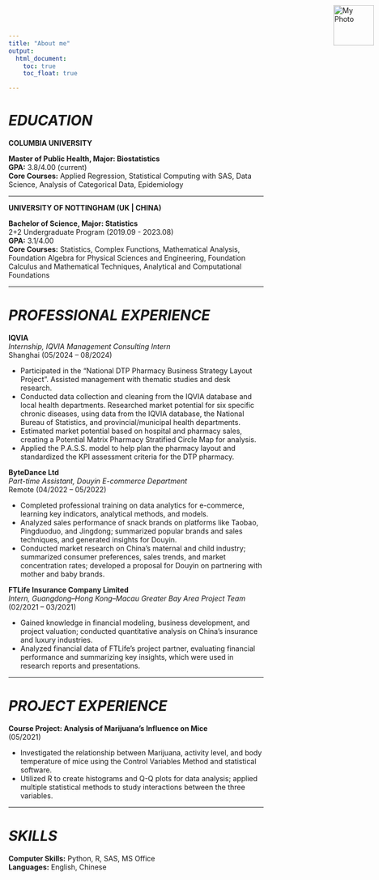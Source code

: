 ```yaml
---
title: "About me"
output: 
  html_document:
    toc: true
    toc_float: true

---
```

<img src="images/WechatIMG42.jpeg" alt="My Photo" style="position: absolute; top: 10px; right: 10px; width: 80px; height: auto; border-radius: 0;">

# ***EDUCATION***

**COLUMBIA UNIVERSITY**

**Master of Public Health, Major: Biostatistics**  
**GPA:** 3.8/4.00 (current)  
**Core Courses:** Applied Regression, Statistical Computing with SAS, Data Science, Analysis of Categorical Data, Epidemiology  

---

**UNIVERSITY OF NOTTINGHAM (UK | CHINA)**

**Bachelor of Science, Major: Statistics**  
2+2 Undergraduate Program (2019.09 - 2023.08)  
**GPA:** 3.1/4.00  
**Core Courses:** Statistics, Complex Functions, Mathematical Analysis, Foundation Algebra for Physical Sciences and Engineering, Foundation Calculus and Mathematical Techniques, Analytical and Computational Foundations  

---

# ***PROFESSIONAL EXPERIENCE***

**IQVIA**  
_Internship, IQVIA Management Consulting Intern_  
Shanghai (05/2024 – 08/2024)  

- Participated in the "National DTP Pharmacy Business Strategy Layout Project". Assisted management with thematic studies and desk research.
- Conducted data collection and cleaning from the IQVIA database and local health departments. Researched market potential for six specific chronic diseases, using data from the IQVIA database, the National Bureau of Statistics, and provincial/municipal health departments.
- Estimated market potential based on hospital and pharmacy sales, creating a Potential Matrix Pharmacy Stratified Circle Map for analysis.
- Applied the P.A.S.S. model to help plan the pharmacy layout and standardized the KPI assessment criteria for the DTP pharmacy.

**ByteDance Ltd**  
_Part-time Assistant, Douyin E-commerce Department_  
Remote (04/2022 – 05/2022)  

- Completed professional training on data analytics for e-commerce, learning key indicators, analytical methods, and models.
- Analyzed sales performance of snack brands on platforms like Taobao, Pingduoduo, and Jingdong; summarized popular brands and sales techniques, and generated insights for Douyin.
- Conducted market research on China’s maternal and child industry; summarized consumer preferences, sales trends, and market concentration rates; developed a proposal for Douyin on partnering with mother and baby brands.

**FTLife Insurance Company Limited**  
_Intern, Guangdong–Hong Kong–Macau Greater Bay Area Project Team_  
(02/2021 – 03/2021)  

- Gained knowledge in financial modeling, business development, and project valuation; conducted quantitative analysis on China’s insurance and luxury industries.
- Analyzed financial data of FTLife’s project partner, evaluating financial performance and summarizing key insights, which were used in research reports and presentations.

---

# ***PROJECT EXPERIENCE***

**Course Project: Analysis of Marijuana's Influence on Mice**  
(05/2021)  

- Investigated the relationship between Marijuana, activity level, and body temperature of mice using the Control Variables Method and statistical software.
- Utilized R to create histograms and Q-Q plots for data analysis; applied multiple statistical methods to study interactions between the three variables.

---

# ***SKILLS***

**Computer Skills:** Python, R, SAS, MS Office  
**Languages:** English, Chinese  




